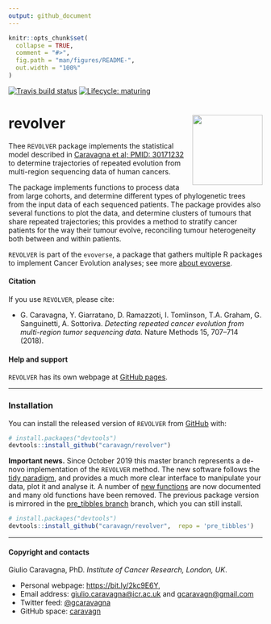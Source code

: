 ```yaml
---
output: github_document
---
```



```r
knitr::opts_chunk$set(
  collapse = TRUE,
  comment = "#>",
  fig.path = "man/figures/README-",
  out.width = "100%"
)
```

<!-- badges: start -->
[![Travis build status](https://travis-ci.org/caravagn/revolver.svg?branch=master)](https://travis-ci.org/caravagn/revolver)
[![Lifecycle: maturing](https://img.shields.io/badge/lifecycle-maturing-blue.svg)](https://www.tidyverse.org/lifecycle/#maturing)
<!-- badges: end -->

# revolver <a href='caravagn.github.io/REVOLVER'><img src='man/figures/logo.png' align="right" height="139" /></a>

Thee `REVOLVER` package implements the statistical model described in [Caravagna et al; PMID: 30171232](https://www.ncbi.nlm.nih.gov/pubmed/30171232) to determine trajectories of repeated evolution from multi-region sequencing data of human cancers. 

The package implements functions to process data from large cohorts, and determine different types of phylogenetic trees from the input data of each sequenced patients. The package provides also several functions to plot the data, and determine clusters of tumours that share repeated trajectories; this provides a method to stratify cancer patients for the way their tumour evolve, reconciling tumour heterogeneity both between and within patients.
  
`REVOLVER` is part of the `evoverse`, a package that gathers multiple R packages to implement Cancer Evolution analyses; see more [about evoverse](https://caravagn.github.io/evoverse).

#### Citation

If you use `REVOLVER`, please cite:

* G. Caravagna, Y. Giarratano, D. Ramazzoti, I. Tomlinson, T.A. Graham, G. Sanguinetti, A. Sottoriva. *Detecting repeated cancer evolution from multi-region tumor sequencing data.* Nature Methods 15, 707–714 (2018).


#### Help and support

`REVOLVER` has its own webpage at [GitHub pages](https://caravagn.github.io/revolver/).

-----

### Installation

You can install the released version of `REVOLVER` from
[GitHub](https://github.com/) with:

``` r
# install.packages("devtools")
devtools::install_github("caravagn/revolver")
```

**Important news.** Since October 2019 this master branch represents a de-novo implementation of the `REVOLVER` method. The new software follows the [tidy paradigm](https://www.tidyverse.org/), and provides a much more clear interface to manipulate your data, plot it and analyse it. A number of [new functions](https://caravagn.github.io/revolver/reference/index.html) are now documented and many old functions have been removed. The previous package version is mirrored in the [pre_tibbles branch](https://github.com/caravagn/revolver/tree/pre_tibbles) branch, which you can still install.

``` r
# install.packages("devtools")
devtools::install_github("caravagn/revolver",  repo = 'pre_tibbles')
```

-----

#### Copyright and contacts

Giulio Caravagna, PhD. *Institute of Cancer Research, London, UK*.

  - Personal webpage:
    [https://bit.ly/2kc9E6Y](https://sites.google.com/site/giuliocaravagna/),
  - Email address: <giulio.caravagna@icr.ac.uk> and
    <gcaravagn@gmail.com>
  - Twitter feed: [\@gcaravagna](https://twitter.com/gcaravagna)
  - GitHub space: [caravagn](https://github.com/caravagn)